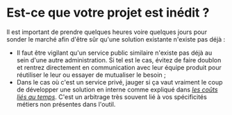 # Est-ce que votre projet est inédit ?

Il est important de prendre quelques heures voire quelques jours pour sonder le marché afin d'être sûr qu'une solution existante n'existe pas déjà :

- Il faut être vigilant qu'un service public similaire n'existe pas déjà au sein d'une autre administration. Si tel est le cas, évitez de faire doublon et rentrez directement en communication avec leur équipe produit pour réutiliser le leur ou essayer de mutualiser le besoin ;
- Dans le cas où c'est un service privé, jauger si ça vaut vraiment le coup de développer une solution en interne comme expliqué dans [_les coûts liés au temps_](#réfléchir-aux-coûts-liés-au-temps). C'est un arbitrage très souvent lié à vos spécificités métiers non présentes dans l'outil.
